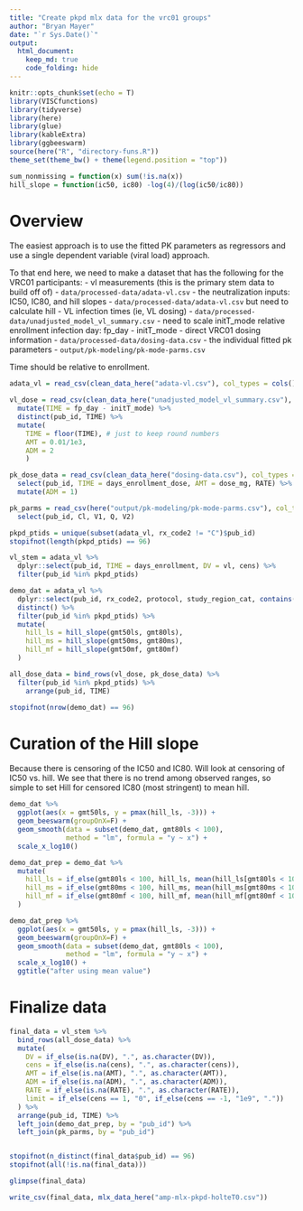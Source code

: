 ```yaml
---
title: "Create pkpd mlx data for the vrc01 groups"
author: "Bryan Mayer"
date: "`r Sys.Date()`"
output: 
  html_document:
    keep_md: true
    code_folding: hide
---
```


```r

knitr::opts_chunk$set(echo = T)
library(VISCfunctions)
library(tidyverse)
library(here)
library(glue)
library(kableExtra)
library(ggbeeswarm)
source(here("R", "directory-funs.R"))
theme_set(theme_bw() + theme(legend.position = "top"))

sum_nonmissing = function(x) sum(!is.na(x))
hill_slope = function(ic50, ic80) -log(4)/(log(ic50/ic80))

```

# Overview

The easiest approach is to use the fitted PK parameters as regressors and use a single 
dependent variable (viral load) approach.

To that end here, we need to make a dataset that has the following for the VRC01 participants:
 - vl measurements (this is the primary stem data to build off of)
   - `data/processed-data/adata-vl.csv`
 - the neutralization inputs: IC50, IC80, and hill slopes
   - `data/processed-data/adata-vl.csv` but need to calculate hill
 - VL infection times (ie, VL dosing)
   - `data/processed-data/unadjusted_model_vl_summary.csv`
   - need to scale initT_mode relative enrollment infection day: fp_day - initT_mode
 - direct VRC01 dosing information
   - `data/processed-data/dosing-data.csv`
 - the individual fitted pk parameters
   - `output/pk-modeling/pk-mode-parms.csv`
 
Time should be relative to enrollment.

```r
adata_vl = read_csv(clean_data_here("adata-vl.csv"), col_types = cols())

vl_dose = read_csv(clean_data_here("unadjusted_model_vl_summary.csv"), col_types = cols()) %>%
  mutate(TIME = fp_day - initT_mode) %>%
  distinct(pub_id, TIME) %>%
  mutate(
    TIME = floor(TIME), # just to keep round numbers
    AMT = 0.01/1e3,
    ADM = 2
    )

pk_dose_data = read_csv(clean_data_here("dosing-data.csv"), col_types = cols()) %>%
  select(pub_id, TIME = days_enrollment_dose, AMT = dose_mg, RATE) %>%
  mutate(ADM = 1)

pk_parms = read_csv(here("output/pk-modeling/pk-mode-parms.csv"), col_types = cols()) %>%
  select(pub_id, Cl, V1, Q, V2)

pkpd_ptids = unique(subset(adata_vl, rx_code2 != "C")$pub_id)
stopifnot(length(pkpd_ptids) == 96)

```

```r

vl_stem = adata_vl %>% 
  dplyr::select(pub_id, TIME = days_enrollment, DV = vl, cens) %>% 
  filter(pub_id %in% pkpd_ptids)

demo_dat = adata_vl %>%
  dplyr::select(pub_id, rx_code2, protocol, study_region_cat, contains("gmt")) %>% 
  distinct() %>% 
  filter(pub_id %in% pkpd_ptids) %>%
  mutate(
    hill_ls = hill_slope(gmt50ls, gmt80ls),
    hill_ms = hill_slope(gmt50ms, gmt80ms),
    hill_mf = hill_slope(gmt50mf, gmt80mf)
  )

all_dose_data = bind_rows(vl_dose, pk_dose_data) %>%
  filter(pub_id %in% pkpd_ptids) %>%
    arrange(pub_id, TIME)

stopifnot(nrow(demo_dat) == 96)
```

# Curation of the Hill slope

Because there is censoring of the IC50 and IC80. Will look at censoring of IC50 vs. hill. We see that there is no trend among observed ranges, so simple to set Hill for censored IC80 (most stringent) to mean hill.

```r

demo_dat %>%
  ggplot(aes(x = gmt50ls, y = pmax(hill_ls, -3))) +
  geom_beeswarm(groupOnX=F) +
  geom_smooth(data = subset(demo_dat, gmt80ls < 100),
              method = "lm", formula = "y ~ x") +
  scale_x_log10()

```

```r

demo_dat_prep = demo_dat %>%
  mutate(
    hill_ls = if_else(gmt80ls < 100, hill_ls, mean(hill_ls[gmt80ls < 100])),
    hill_ms = if_else(gmt80ms < 100, hill_ms, mean(hill_ms[gmt80ms < 100])),
    hill_mf = if_else(gmt80mf < 100, hill_mf, mean(hill_mf[gmt80mf < 100])),
  )

demo_dat_prep %>%
  ggplot(aes(x = gmt50ls, y = pmax(hill_ls, -3))) +
  geom_beeswarm(groupOnX=F) +
  geom_smooth(data = subset(demo_dat, gmt80ls < 100),
              method = "lm", formula = "y ~ x") +
  scale_x_log10() +
  ggtitle("after using mean value")

```

# Finalize data

```r

final_data = vl_stem %>%
  bind_rows(all_dose_data) %>%
  mutate(
    DV = if_else(is.na(DV), ".", as.character(DV)),
    cens = if_else(is.na(cens), ".", as.character(cens)),
    AMT = if_else(is.na(AMT), ".", as.character(AMT)),
    ADM = if_else(is.na(ADM), ".", as.character(ADM)),
    RATE = if_else(is.na(RATE), ".", as.character(RATE)),
    limit = if_else(cens == 1, "0", if_else(cens == -1, "1e9", "."))
  ) %>%
  arrange(pub_id, TIME) %>%
  left_join(demo_dat_prep, by = "pub_id") %>%
  left_join(pk_parms, by = "pub_id")


stopifnot(n_distinct(final_data$pub_id) == 96)
stopifnot(all(!is.na(final_data)))

```

```r

glimpse(final_data)

write_csv(final_data, mlx_data_here("amp-mlx-pkpd-holteT0.csv"))

```
